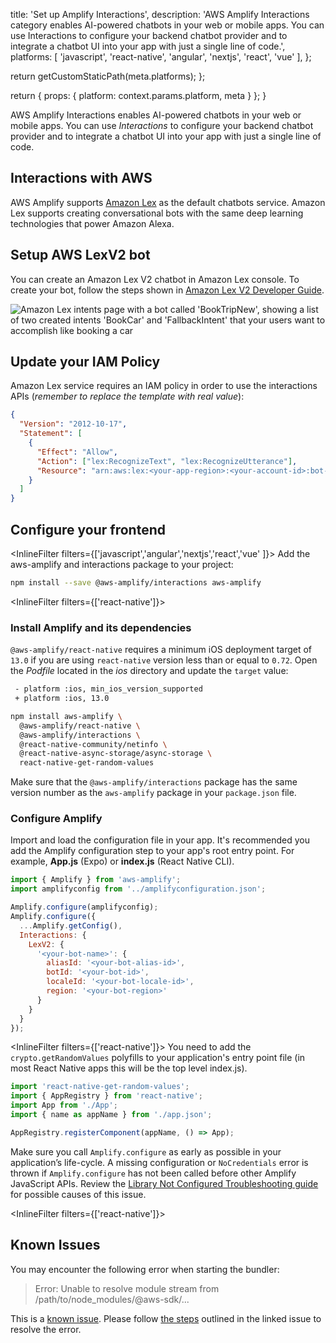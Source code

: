
  title: 'Set up Amplify Interactions',
  description: 'AWS Amplify Interactions category enables AI-powered chatbots in your web or mobile apps. You can use Interactions to configure your backend chatbot provider and to integrate a chatbot UI into your app with just a single line of code.',
  platforms: [
    'javascript',
    'react-native',
    'angular',
    'nextjs',
    'react',
    'vue'
  ],
};

  return getCustomStaticPath(meta.platforms);
};

  return {
    props: {
      platform: context.params.platform,
      meta
    }
  };
}

AWS Amplify Interactions enables AI-powered chatbots in your web or mobile apps. You can use _Interactions_ to configure your backend chatbot provider and to integrate a chatbot UI into your app with just a single line of code.

## Interactions with AWS

AWS Amplify supports [Amazon Lex](https://aws.amazon.com/lex) as the default chatbots service. Amazon Lex supports creating conversational bots with the same deep learning technologies that power Amazon Alexa.

## Setup AWS LexV2 bot

You can create an Amazon Lex V2 chatbot in Amazon Lex console. To create your bot, follow the steps shown in [Amazon Lex V2 Developer Guide](https://docs.aws.amazon.com/lexv2/latest/dg/getting-started.html).

![Amazon Lex intents page with a bot called 'BookTripNew', showing a list of two created intents 'BookCar' and 'FallbackIntent' that your users want to accomplish like booking a car](/images/interactions_lex_v2_console_edit_bot.png)

## Update your IAM Policy

Amazon Lex service requires an IAM policy in order to use the interactions APIs (_remember to replace the template with real value_):

```json
{
  "Version": "2012-10-17",
  "Statement": [
    {
      "Effect": "Allow",
      "Action": ["lex:RecognizeText", "lex:RecognizeUtterance"],
      "Resource": "arn:aws:lex:<your-app-region>:<your-account-id>:bot-alias/<your-bot-id>/<your-bot-alias-id>"
    }
  ]
}
```

## Configure your frontend

<InlineFilter filters={['javascript','angular','nextjs','react','vue' ]}>
Add the aws-amplify and interactions package to your project:

```bash title="Terminal" showLineNumbers={false} 
npm install --save @aws-amplify/interactions aws-amplify
```
</InlineFilter>

<InlineFilter filters={['react-native']}>

### Install Amplify and its dependencies

<Accordion title="Instructions for React Native version 0.72 and below">

  `@aws-amplify/react-native` requires a minimum iOS deployment target of `13.0` if you are using `react-native` version less than or equal to `0.72`. Open the _Podfile_ located in the _ios_ directory and update the `target` value:

  ```diff
   - platform :ios, min_ios_version_supported
   + platform :ios, 13.0
   ```

</Accordion>

```bash title="Terminal" showLineNumbers={false} 
npm install aws-amplify \
  @aws-amplify/react-native \
  @aws-amplify/interactions \
  @react-native-community/netinfo \
  @react-native-async-storage/async-storage \
  react-native-get-random-values
```
</InlineFilter>

<Callout>

Make sure that the `@aws-amplify/interactions` package has the same version number as the `aws-amplify` package in your `package.json` file.

</Callout>

### Configure Amplify
Import and load the configuration file in your app. It's recommended you add the Amplify configuration step to your app's root entry point. For example, **App.js** (Expo) or **index.js** (React Native CLI).

```javascript title="src/index.js"
import { Amplify } from 'aws-amplify';
import amplifyconfig from '../amplifyconfiguration.json';

Amplify.configure(amplifyconfig);
Amplify.configure({
  ...Amplify.getConfig(),
  Interactions: {
    LexV2: {
      '<your-bot-name>': {
        aliasId: '<your-bot-alias-id>',
        botId: '<your-bot-id>',
        localeId: '<your-bot-locale-id>',
        region: '<your-bot-region>'
      }
    }
  }
});
```

<InlineFilter filters={['react-native']}>
You need to add the `crypto.getRandomValues` polyfills to your application's entry point file (in most React Native apps this will be the top level index.js).

```js title="src/index.js"
import 'react-native-get-random-values';
import { AppRegistry } from 'react-native';
import App from './App';
import { name as appName } from './app.json';

AppRegistry.registerComponent(appName, () => App);
```
</InlineFilter>

<Callout warning="true">

Make sure you call `Amplify.configure` as early as possible in your application’s life-cycle. A missing configuration or `NoCredentials` error is thrown if `Amplify.configure` has not been called before other Amplify JavaScript APIs. Review the [Library Not Configured Troubleshooting guide](/[platform]/build-a-backend/troubleshooting/library-not-configured/) for possible causes of this issue.

</Callout>

<InlineFilter filters={['react-native']}>

## Known Issues

You may encounter the following error when starting the bundler:

> Error: Unable to resolve module stream from /path/to/node_modules/@aws-sdk/...

This is a [known issue](https://github.com/aws/aws-sdk-js-v3/issues/4877). Please follow [the steps](https://github.com/aws/aws-sdk-js-v3/issues/4877#issuecomment-1656007484) 
outlined in the linked issue to resolve the error.

</InlineFilter>
